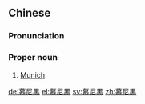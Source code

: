 ==Chinese==
{{zh-forms|gloss=-}}

===Pronunciation===
{{zh-pron
|m=Mùníhēi
|c=mou6 nei4 hak1
|cat=propn
}}

===Proper noun===
{{zh-proper noun}}

# [[Munich]]

{{zh-cat|Cities}}

[[de:慕尼黑]]
[[el:慕尼黑]]
[[sv:慕尼黑]]
[[zh:慕尼黑]]